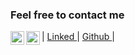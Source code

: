 ### Feel free to contact me

| [Linked <img align="left" alt="bigalex95 | LinkedIn" width="22px" src="https://cdn.jsdelivr.net/npm/simple-icons@v3/icons/linkedin.svg" />][linkedin]
|
[Github <img align="left" alt="bigalex95 | Github" width="22px" src="https://cdn.jsdelivr.net/npm/simple-icons@v3/icons/github.svg" />][github]      |




[linkedin]: https://www.linkedin.com/in/bigalex95/
[github]: https://github.com/bigalex95